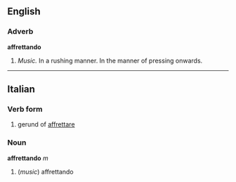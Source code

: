 ==English==

===Adverb===
'''affrettando'''

#''Music.'' In a rushing manner.  In the manner of pressing onwards.
----

==Italian==
===Verb form===

# gerund of [[affrettare]]

===Noun===
'''affrettando''' ''m''

# (''music'') affrettando